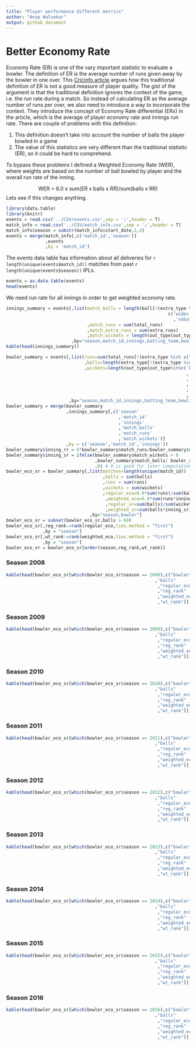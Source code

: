 ```yaml
---
title: "Player performance different metrics"
author: "Anup Walvekar"
output: github_document
---
```

# Better Economy Rate
Economy Rate (ER) is one of the vary important statistic to evaluate a bowler. The definition of ER is the average number of runs given away by the bowler in one over. This [Cricinfo article](http://www.espncricinfo.com/blogs/content/story/1084584.html) argues how this traditional definition of ER is not a good measure of player quality. The gist of the argument is that the traditional definition ignores the context of the game, i.e. the run rate during a match. So instead of calculating ER as the average number of runs per over, we also need to introduce a way to incorporate the context. They introduce the concept of Economy Rate differential (ERx) in the article, which is the average of player economy rate and innings run rate. There are couple of problems with this definition:

1. This definition doesn't take into account the number of balls the player bowled in a game
2. The value of this statistics are very different than the traditional statistic (ER), so it could be hard to comprehend.

To bypass these problems I defined a Weighted Economy Rate (WER), where weights are based on the number of ball bowled by player and the overall run rate of the inning.

$$ \mbox{WER = 6.0 x sum(ER x balls x RR)/sum(balls x RR)} $$
Lets see if this changes anything.

```r
library(data.table)
library(knitr)
events = read.csv('../CSV/events.csv',sep = ';',header = T)
match_info = read.csv('../CSV/match_info.csv',sep = ';',header = T)
match_info$season = substr(match_info$start_date,1,4)
events = merge(match_info[,c('match_id','season')]
               ,events
               ,by = 'match_id')
```

The events data table has information about all deliveries for `r length(unique(events$match_id))` matches from past `r length(unique(events$season))` IPLs.

```r
events = as.data.table(events)
head(events)
```

We need run rate for all innings in order to get weighted economy rate.
```r
innings_summary = events[,list(match_balls = length(ball[!(extra_type %in%
                                                              c('wides'
                                                                ,'noballs'))])
                               ,match_runs = sum(total_runs)
                               ,match_extra_runs = sum(extra_runs)
                               ,match_wickets = length(out_type[out_type != 'none']))
                         ,by="season,match_id,innings,batting_team,bowling_team"]
kable(head(innings_summary))
```




```r
bowler_summary = events[,list(runs=sum(total_runs[!(extra_type %in% c("byes","legbyes"))])
                              ,balls=length(extra_type[!(extra_type %in% c('noballs','wides'))])
                              ,wickets=length(out_type[out_type%in%c('bowled'
                                                                     ,'caught'
                                                                     ,'caught and bowled'
                                                                     ,'hit wicket'
                                                                     ,'lbw'
                                                                     ,'stumped')]))
                        ,by="season,match_id,innings,batting_team,bowling_team,bowler"]
bowler_summary = merge(bowler_summary
                       ,innings_summary[,c('season'
                                           ,'match_id'
                                           ,'innings'
                                           ,'match_balls'
                                           ,'match_runs'
                                           ,'match_wickets')]
                       ,by = c('season','match_id','innings'))
bowler_summary$inning_rr = 6*bowler_summary$match_runs/bowler_summary$match_balls
bowler_summary$inning_sr = ifelse(bowler_summary$match_wickets > 0
                                  ,bowler_summary$match_balls/ bowler_summary$match_wickets
                                  ,0) # 0 is good for later computation
bowler_eco_sr = bowler_summary[,list(matches=length(unique(match_id))
                                     ,balls = sum(balls)
                                     ,runs = sum(runs)
                                     ,wickets = sum(wickets)
                                     ,regular_eco=6.0*sum(runs)/sum(balls)
                                      ,weighted_eco=6.0*sum(runs*inning_rr)/ sum(balls*inning_rr)
                                      ,regular_sr=sum(balls)/sum(wickets)
                                      ,weighted_sr=sum(balls*inning_sr)/ sum(wickets*inning_sr))
                                ,by="season,bowler"]
bowler_eco_sr = subset(bowler_eco_sr,balls > 60)
bowler_eco_sr[,reg_rank:=rank(regular_eco,ties.method = "first")
              ,by = "season"]
bowler_eco_sr[,wt_rank:=rank(weighted_eco,ties.method = "first")
              ,by = "season"]
bowler_eco_sr = bowler_eco_sr[order(season,reg_rank,wt_rank)]
```

### Season 2008

```r
kable(head(bowler_eco_sr[which(bowler_eco_sr$season == 2008),c("bowler"
                                                         ,"balls"
                                                          ,"regular_eco"
                                                          ,"reg_rank"
                                                          ,"weighted_eco"
                                                          ,"wt_rank")],n = 10))
```

### Season 2009

```r
kable(head(bowler_eco_sr[which(bowler_eco_sr$season == 2009),c("bowler"
                                                         ,"balls"
                                                          ,"regular_eco"
                                                          ,"reg_rank"
                                                          ,"weighted_eco"
                                                          ,"wt_rank")],n = 10))
```

### Season 2010

```r
kable(head(bowler_eco_sr[which(bowler_eco_sr$season == 2010),c("bowler"
                                                         ,"balls"
                                                          ,"regular_eco"
                                                          ,"reg_rank"
                                                          ,"weighted_eco"
                                                          ,"wt_rank")],n = 10))
```

### Season 2011

```r
kable(head(bowler_eco_sr[which(bowler_eco_sr$season == 2011),c("bowler"
                                                         ,"balls"
                                                          ,"regular_eco"
                                                          ,"reg_rank"
                                                          ,"weighted_eco"
                                                          ,"wt_rank")],n = 10))
```

### Season 2012

```r
kable(head(bowler_eco_sr[which(bowler_eco_sr$season == 2012),c("bowler"
                                                         ,"balls"
                                                          ,"regular_eco"
                                                          ,"reg_rank"
                                                          ,"weighted_eco"
                                                          ,"wt_rank")],n = 10))
```

### Season 2013

```r
kable(head(bowler_eco_sr[which(bowler_eco_sr$season == 2013),c("bowler"
                                                         ,"balls"
                                                          ,"regular_eco"
                                                          ,"reg_rank"
                                                          ,"weighted_eco"
                                                          ,"wt_rank")],n = 10))
```

### Season 2014

```r
kable(head(bowler_eco_sr[which(bowler_eco_sr$season == 2014),c("bowler"
                                                         ,"balls"
                                                          ,"regular_eco"
                                                          ,"reg_rank"
                                                          ,"weighted_eco"
                                                          ,"wt_rank")],n = 10))
```

### Season 2015

```r
kable(head(bowler_eco_sr[which(bowler_eco_sr$season == 2015),c("bowler"
                                                         ,"balls"
                                                          ,"regular_eco"
                                                          ,"reg_rank"
                                                          ,"weighted_eco"
                                                          ,"wt_rank")],n = 10))
```

### Season 2016

```r
kable(head(bowler_eco_sr[which(bowler_eco_sr$season == 2016),c("bowler"
                                                         ,"balls"
                                                          ,"regular_eco"
                                                          ,"reg_rank"
                                                          ,"weighted_eco"
                                                          ,"wt_rank")],n = 10))
```

